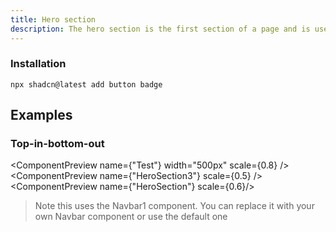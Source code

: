 ```yaml
---
title: Hero section
description: The hero section is the first section of a page and is used to introduce the page content
---
```


### Installation

```tsx
npx shadcn@latest add button badge
```

## Examples

### Top-in-bottom-out

<ComponentPreview name={"Test"} width="500px" scale={0.8}  />
<ComponentPreview name={"HeroSection3"}  scale={0.5} />
<ComponentPreview name={"HeroSection"} scale={0.6}/>

> Note this uses the Navbar1 component. You can replace it with your own Navbar component or use the default one

